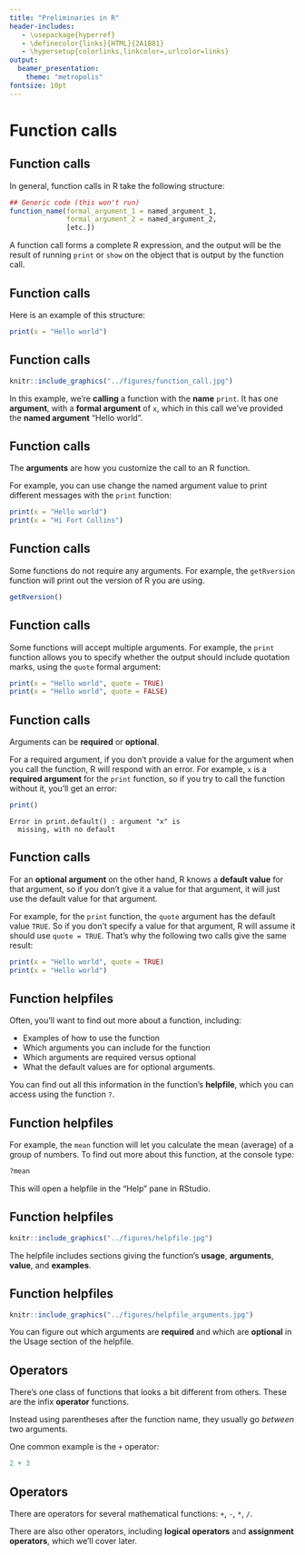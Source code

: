 ```yaml
---
title: "Preliminaries in R"
header-includes:
   - \usepackage{hyperref}
   - \definecolor{links}{HTML}{2A1B81}
   - \hypersetup{colorlinks,linkcolor=,urlcolor=links}
output: 
  beamer_presentation:
    theme: "metropolis"
fontsize: 10pt
---
```


# Function calls

## Function calls

In general, function calls in R take the following structure: 

```r
## Generic code (this won't run)
function_name(formal_argument_1 = named_argument_1, 
              formal_argument_2 = named_argument_2,
              [etc.])
```

A function call forms a complete R expression, and the output will 
be the result of running `print` or `show` on the object that is output
by the function call.

## Function calls

Here is an example of this structure: 

```r
print(x = "Hello world")
```

## Function calls

```r
knitr::include_graphics("../figures/function_call.jpg")
```

In this example, we're **calling** a function with the **name** `print`. It has one
**argument**, with a **formal argument** of `x`, which in this call we've provided
the **named argument** "Hello world". 

## Function calls

The **arguments** are how you customize the call to an R function. 

For example, you can use change the named argument value to print different messages 
with the `print` function: 

```r
print(x = "Hello world")
print(x = "Hi Fort Collins")
```

## Function calls

Some functions do not require any arguments. For example, the `getRversion` function will 
print out the version of R you are using.

```r
getRversion()
```

## Function calls

Some functions will accept multiple arguments. For example, the `print` function allows you 
to specify whether the output should include quotation marks, using the `quote`
formal argument: 

```r
print(x = "Hello world", quote = TRUE)
print(x = "Hello world", quote = FALSE)
```

## Function calls

Arguments can be **required** or **optional**. 

For a required argument, if you don't provide a value for the argument when you
call the function, R will respond with an error. For example, `x` is a **required argument**
for the `print` function, so if you try to call the function without it, you'll get an 
error: 

```r
print()
```

```
Error in print.default() : argument "x" is 
  missing, with no default
```

## Function calls

For an **optional argument** on the other hand, R knows a **default value** for that 
argument, so if you don't give it a value for that argument, it will just use the 
default value for that argument. 

For example, for the `print` function, the `quote` argument has the default value 
`TRUE`. So if you don't specify a value for that argument, R will assume it should 
use `quote = TRUE`. That's why the following two calls give the same result: 

```r
print(x = "Hello world", quote = TRUE)
print(x = "Hello world")
```

## Function helpfiles

Often, you'll want to find out more about a function, including:

- Examples of how to use the function
- Which arguments you can include for the function
- Which  arguments are required versus optional
- What the default values are for optional arguments. 

You can find out all this information in the function's **helpfile**, which 
you can access using the function `?`. 

## Function helpfiles

For example, the `mean` function will let you calculate the mean (average) of a 
group of numbers. To find out more about this function, at the console type:

```r
?mean
```

This will open a helpfile in the "Help" pane in RStudio.

## Function helpfiles

```r
knitr::include_graphics("../figures/helpfile.jpg")
```

The helpfile includes sections giving the function's **usage**, **arguments**,
**value**, and **examples**.

## Function helpfiles

```r
knitr::include_graphics("../figures/helpfile_arguments.jpg")
```

You can figure out which arguments are **required** and which are
**optional** in the Usage section of the helpfile.

## Operators

There's one class of functions that looks a bit different from others. These are the 
infix **operator** functions. 

Instead using parentheses after the function name, they usually go *between* two 
arguments. 

One common example is the `+` operator: 

```r
2 + 3
```

## Operators

There are operators for several mathematical functions: `+`, `-`, `*`, `/`.

There are also other operators, including **logical operators** and 
**assignment operators**, which we'll cover later.

